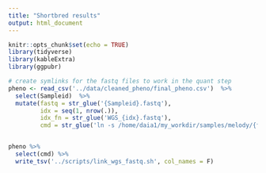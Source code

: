 ```yaml
---
title: "Shortbred results"
output: html_document
---
```


```r
knitr::opts_chunk$set(echo = TRUE)
library(tidyverse)
library(kableExtra)
library(ggpubr)
```

```r
# create symlinks for the fastq files to work in the quant step
pheno <- read_csv('../data/cleaned_pheno/final_pheno.csv')  %>% 
  select(Sampleid)  %>% 
  mutate(fastq = str_glue('{Sampleid}.fastq'),
         idx = seq(1, nrow(.)),
         idx_fn = str_glue('WGS_{idx}.fastq'),
         cmd = str_glue('ln -s /home/daia1/my_workdir/samples/melody/{fastq} /home/daia1/my_workdir/samples/melody/{idx_fn}'))


pheno %>% 
  select(cmd) %>% 
  write_tsv('../scripts/link_wgs_fastq.sh', col_names = F)
```

